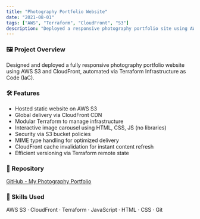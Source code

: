 ```yaml
---
title: "Photography Portfolio Website"
date: "2021-08-01"
tags: ["AWS", "Terraform", "CloudFront", "S3"]
description: "Deployed a responsive photography portfolio site using AWS S3, CloudFront, and Terraform."
---
```


### 🖼️ Project Overview

Designed and deployed a fully responsive photography portfolio website using AWS S3 and CloudFront, automated via Terraform Infrastructure as Code (IaC).

### 🛠️ Features
- Hosted static website on AWS S3
- Global delivery via CloudFront CDN
- Modular Terraform to manage infrastructure
- Interactive image carousel using HTML, CSS, JS (no libraries)
- Security via S3 bucket policies
- MIME type handling for optimized delivery
- CloudFront cache invalidation for instant content refresh
- Efficient versioning via Terraform remote state

### 🔗 Repository
[GitHub - My Photography Portfolio](https://github.com/shalini2131/My-photography-portfolio/)

### 🚀 Skills Used
AWS S3 · CloudFront · Terraform · JavaScript · HTML · CSS · Git